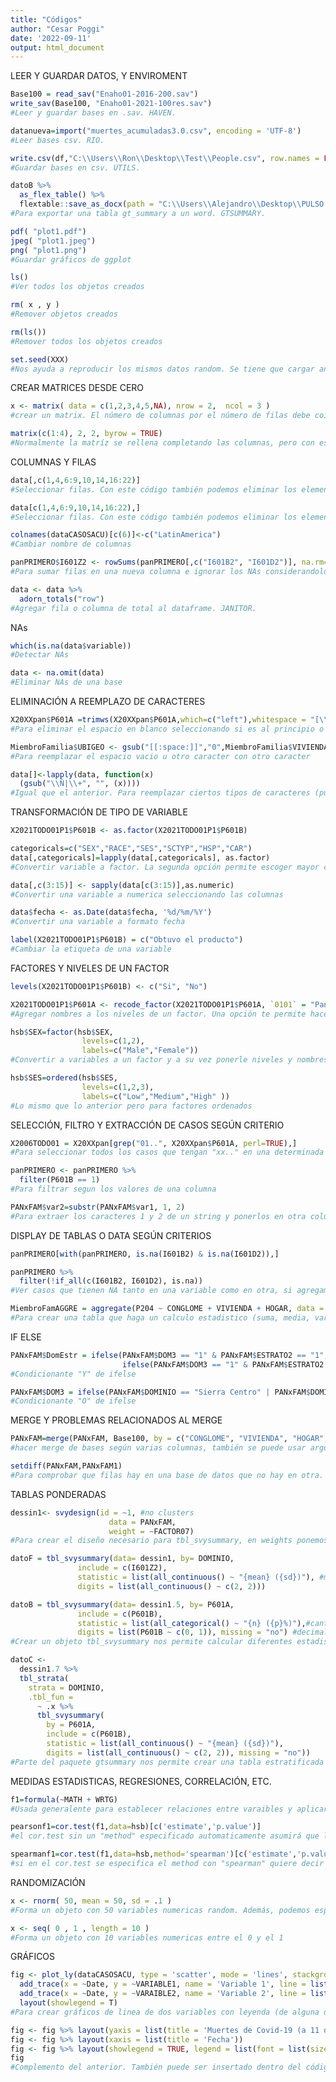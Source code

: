 ```yaml
---
title: "Códigos"
author: "Cesar Poggi"
date: '2022-09-11'
output: html_document
---
```


LEER Y GUARDAR DATOS, Y ENVIROMENT

```r
Base100 = read_sav("Enaho01-2016-200.sav")
write_sav(Base100, "Enaho01-2021-100res.sav")
#Leer y guardar bases en .sav. HAVEN.

datanueva=import("muertes_acumuladas3.0.csv", encoding = 'UTF-8')
#Leer bases csv. RIO.

write.csv(df,"C:\\Users\\Ron\\Desktop\\Test\\People.csv", row.names = FALSE)
#Guardar bases en csv. UTILS.

datoB %>%
  as_flex_table() %>%
  flextable::save_as_docx(path = "C:\\Users\\Alejandro\\Desktop\\PULSO - Cuanti Desk\\Proyecto Panadería\\PANprimeroxConsumPerCapxDomEstr\\medidaspre2.docx")
#Para exportar una tabla gt_summary a un word. GTSUMMARY.

pdf( "plot1.pdf")
jpeg( "plot1.jpeg")
png( "plot1.png")
#Guardar gráficos de ggplot

ls()
#Ver todos los objetos creados

rm( x , y )
#Remover objetos creados

rm(ls())
#Remover todos los objetos creados

set.seed(XXX)
#Nos ayuda a reproducir los mismos datos random. Se tiene que cargar antes de hacer otras operaciones y calculos.
```


CREAR MATRICES DESDE CERO

```r
x <- matrix( data = c(1,2,3,4,5,NA), nrow = 2,  ncol = 3 )
#crear un matrix. El número de columnas por el número de filas debe coincidir con la cantidad de items dentro del vector

matrix(c(1:4), 2, 2, byrow = TRUE)
#Normalmente la matríz se rellena completando las columnas, pero con este comendo podemos especificar que crezca por columna
```


COLUMNAS Y FILAS

```r
data[,c(1,4,6:9,10,14,16:22)]
#Seleccionar filas. Con este código también podemos eliminar los elementos especificados con NULL o poniendo un "-" antes de la c.

data[c(1,4,6:9,10,14,16:22),]
#Seleccionar filas. Con este código también podemos eliminar los elementos especificados con NULL o poniendo un "-" antes de la c.

colnames(dataCASOSACU)[c(6)]<-c("LatinAmerica")
#Cambiar nombre de columnas

panPRIMERO$I601Z2 <- rowSums(panPRIMERO[,c("I601B2", "I601D2")], na.rm=TRUE)
#Para sumar filas en una nueva columna e ignorar los NAs considerandolos como 0

data <- data %>%
  adorn_totals("row")
#Agregar fila o columna de total al dataframe. JANITOR.
```


NAs

```r
which(is.na(data$variable))
#Detectar NAs

data <- na.omit(data)
#Eliminar NAs de una base
```


ELIMINACIÓN A REEMPLAZO DE CARACTERES

```r
X20XXpan$P601A =trimws(X20XXpan$P601A,which=c("left"),whitespace = "[\\h\\v]")
#Para eliminar el espacio en blanco seleccionando si es al principio o final del string

MiembroFamilia$UBIGEO <- gsub("[[:space:]]","0",MiembroFamilia$VIVIENDA)
#Para reemplazar el espacio vacio u otro caracter con otro caracter

data[]<-lapply(data, function(x) 
  (gsub("\\Ñ|\\+", "", (x))))
#Igual que el anterior. Para reemplazar ciertos tipos de caracteres (puede ser más de uno) con otro caracter mediante una función de R (creada con el comando function). Además, es necesario que el nombre del data frame tenga los [] puestos ya que indica que la función se aplicará a todas las columnas. En la segunda linea creamos la función.
```


TRANSFORMACIÓN DE TIPO DE VARIABLE

```r
X2021TODO01P1$P601B <- as.factor(X2021TODO01P1$P601B)

categoricals=c("SEX","RACE","SES","SCTYP","HSP","CAR")
data[,categoricals]=lapply(data[,categoricals], as.factor)
#Convertir variable a factor. La segunda opción permite escoger mayor cantidad de variables primero convirtiendolas en un objeto de selección. Intentar sin la coma dentro del paréntesis y ver si con solo el número de la columan se puede aplicar.

data[,c(3:15)] <- sapply(data[c(3:15)],as.numeric)
#Convertir una variable a numerica seleccionando las columnas

data$fecha <- as.Date(data$fecha, '%d/%m/%Y')
#Convertir una variable a formato fecha

label(X2021TODO01P1$P601B) = c("Obtuvo el producto")
#Cambiar la etiqueta de una variable
```


FACTORES Y NIVELES DE UN FACTOR

```r
levels(X2021TODO01P1$P601B) <- c("Si", "No")

X2021TODO01P1$P601A <- recode_factor(X2021TODO01P1$P601A, `0101` = "Pan Corriente o Comun", `0102` = "Pan Tolete", `0103` = "Pan Frances" , `0104` = "Pan Chapla" , `0105` = "Pan Integral" , `0106` = "Pan de Molde Envasado" , `0107` = "Pan de Yema")
#Agregar nombres a los niveles de un factor. Una opción te permite hacerlo de frente según el orden predeterminado. La segunda opción te permite especificar el nivel y ponerles un nombre específico.

hsb$SEX=factor(hsb$SEX,
                levels=c(1,2),
                labels=c("Male","Female"))
#Convertir a variables a un factor y a su vez ponerle niveles y nombres a estos.

hsb$SES=ordered(hsb$SES,
                levels=c(1,2,3),
                labels=c("Low","Medium","High" ))
#Lo mismo que lo anterior pero para factores ordenados
```


SELECCIÓN, FILTRO Y EXTRACCIÓN DE CASOS SEGÚN CRITERIO

```r
X2006TODO01 = X20XXpan[grep("01..", X20XXpan$P601A, perl=TRUE),]
#Para seleccionar todos los casos que tengan "xx.." en una determinada variable. Los puntos representan cualquier caracter y se usan para determinar el orden en el que debe de estar los caracteres que sí se escriben. Si no se añaden los puntos, los caracteres sí escritos (en este caso xx) se identificarán de cualquier parte de la unidad-

panPRIMERO <- panPRIMERO %>%
  filter(P601B == 1)
#Para filtrar segun los valores de una columna

PANxFAM$var2=substr(PANxFAM$var1, 1, 2)
#Para extraer los caracteres 1 y 2 de un string y ponerlos en otra columna
```


DISPLAY DE TABLAS  O DATA SEGÚN CRITERIOS

```r
panPRIMERO[with(panPRIMERO, is.na(I601B2) & is.na(I601D2)),] 

panPRIMERO %>%
  filter(!if_all(c(I601B2, I601D2), is.na))
#Ver casos que tienen NA tanto en una variable como en otra, si agregamos un "!" antes del with o del "if_all" hace lo contrario: aquellos que no tienen NA en ambas columnas (pero sí puede ser en una columna)

MiembroFamAGGRE = aggregate(P204 ~ CONGLOME + VIVIENDA + HOGAR, data = MiembroFamFILTR,sum)
#Para crear una tabla que haga un calculo estadistico (suma, media, variación, etc.) a una variable que se pone primero (en el código) y luego se ordena en el output en base a las demas variables especificadas.
```


IF ELSE

```r
PANxFAM$DomEstr = ifelse(PANxFAM$DOM3 == "1" & PANxFAM$ESTRATO2 == "1", 1,
                         ifelse(PANxFAM$DOM3 == "1" & PANxFAM$ESTRATO2 == "2", 2,0))
#Condicionante "Y" de ifelse

PANxFAM$DOM3 = ifelse(PANxFAM$DOMINIO == "Sierra Centro" | PANxFAM$DOMINIO == "Sierra Sur", 2,0)
#Condicionante "O" de ifelse
```


MERGE Y PROBLEMAS RELACIONADOS AL MERGE

```r
PANxFAM=merge(PANxFAM, Base100, by = c("CONGLOME", "VIVIENDA", "HOGAR", "UBIGEO", "ESTRATO"))
#hacer merge de bases según varias columnas, también se puede usar argumentos como all.x, all.y, by.x, by.y

setdiff(PANxFAM,PANxFAM1)
#Para comprobar que filas hay en una base de datos que no hay en otra. Columnas deben ser iguales. DPLYR.
```


TABLAS PONDERADAS

```r
dessin1<- svydesign(id = ~1, #no clusters 
                      data = PANxFAM,
                      weight = ~FACTOR07)
#Para crear el diseño necesario para tbl_svysummary, en weights ponemos el factor de ponderación. SURVEY. GTSUMMARY.

datoF = tbl_svysummary(data= dessin1, by= DOMINIO, 
               include = c(I601Z2), 
               statistic = list(all_continuous() ~ "{mean} ({sd})"), #mediana y desviación
               digits = list(all_continuous() ~ c(2, 2)))

datoB = tbl_svysummary(data= dessin1.5, by= P601A, 
               include = c(P601B), 
               statistic = list(all_categorical() ~ "{n} ({p}%)"),#cantidad y porcentaje
               digits = list(P601B ~ c(0, 1)), missing = "no") #decimales específicados y sin missing
#Crear un objeto tbl_svysummary nos permite calcular diferentes estadisticos de una variable en base a un diseño de encuesta/ponderación que nos permite introducir un factor de ponderación que afectará a los casos y en base a este sacará los estadisticos que solicitemos. Ademas podemos cruzar con otra variable. Además podemos especificar la cantidad de decimales para cada uno de los estadísticos. SURVEY. GTSUMMARY.

datoC <- 
  dessin1.7 %>% 
  tbl_strata(
    strata = DOMINIO,
    .tbl_fun = 
      ~ .x %>% 
      tbl_svysummary(
        by = P601A,
        include = c(P601B),
        statistic = list(all_continuous() ~ "{mean} ({sd})"), 
        digits = list(all_continuous() ~ c(2, 2)), missing = "no"))
#Parte del paquete gtsummary nos permite crear una tabla estratificada por una categoria superior y otra por la cual se divide, además de permitirnos cruzar con otras variables. SURVEY. GTSUMMARY.
```


MEDIDAS ESTADISTICAS, REGRESIONES, CORRELACIÓN, ETC.

```r
f1=formula(~MATH + WRTG)
#Usada generalente para establecer relaciones entre varaibles y aplicar a regresiones (lineas, poisson, estadística, etc.). Lo que viene seguido del ~ es la varaible dependiente y el resto depues del + son las varaibles dependientes. Se puede poner varias. STATS.

pearsonf1=cor.test(f1,data=hsb)[c('estimate','p.value')]
#el cor.test sin un "method" especificado automaticamente asumirá que la data con la cual trabajamos es paramétrica, es decir que no está basado en una distribución normal. STATS.

spearmanf1=cor.test(f1,data=hsb,method='spearman')[c('estimate','p.value')]
#si en el cor.test se especifica el method con "spearman" quiere decir que la data con la que trabajamos no es paramétrica. STATS.
```
 

RANDOMIZACIÓN

```r
x <- rnorm( 50, mean = 50, sd = .1 )
#Forma un objeto con 50 variables numericas random. Además, podemos especificar su media y su deviación estandar. Aunque no es encesario. STATS.

x <- seq( 0 , 1 , length = 10 )
#Forma un objeto con 10 variables numericas entre el 0 y el 1
```


GRÁFICOS

```r
fig <- plot_ly(dataCASOSACU, type = 'scatter', mode = 'lines', stackgroup = 'one')%>%
  add_trace(x = ~Date, y = ~VARIABLE1, name = 'Variable 1', line = list(color = 'rgb(247,247,247)', width = 4))%>%
  add_trace(x = ~Date, y = ~VARAIBLE2, name = 'Variable 2', line = list(color = 'rgb(37,37,37)', width = 4))%>%
  layout(showlegend = T)
#Para crear gráficos de linea de dos variables con leyenda (de alguna de las dos variables). PLOTLY.

fig <- fig %>% layout(yaxis = list(title = 'Muertes de Covid-19 (a 11 de Agosto 2022)'))
fig <- fig %>% layout(xaxis = list(title = 'Fecha'))
fig <- fig %>% layout(showlegend = TRUE, legend = list(font = list(size = 15)))
fig
#Complemento del anterior. También puede ser insertado dentro del código anterior. Para poner títulos a las axis y editar el layout de la leyenda. PLOTLY.
```
